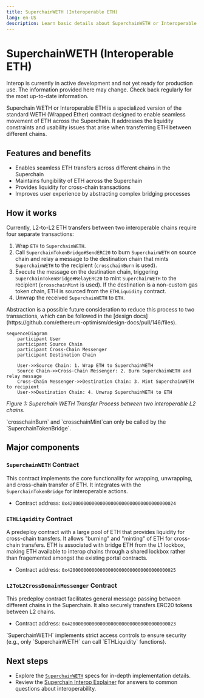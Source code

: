 ```yaml
---
title: SuperchainWETH (Interoperable ETH)
lang: en-US
description: Learn basic details about SuperchainWETH or Interoperable ETH.
---
```



# SuperchainWETH (Interoperable ETH)

<Callout>
  Interop is currently in active development and not yet ready for production use. The information provided here may change. Check back regularly for the most up-to-date information.
</Callout>

Superchain WETH or Interoperable ETH is a specialized version of the standard WETH (Wrapped Ether) contract designed to enable seamless movement of ETH across the Superchain. It addresses the liquidity constraints and usability issues that arise when transferring ETH between different chains.

## Features and benefits

*   Enables seamless ETH transfers across different chains in the Superchain
*   Maintains fungibility of ETH across the Superchain
*   Provides liquidity for cross-chain transactions
*   Improves user experience by abstracting complex bridging processes

## How it works

Currently, L2-to-L2 ETH transfers between two interoperable chains require four separate transactions:

1.  Wrap `ETH` to `SuperchainWETH`.
2.  Call `SuperchainTokenBridge#SendERC20` to burn `SuperchainWETH` on source chain and relay a message to the destination chain that mints `SuperchainWETH` to the recipient (`crosschainBurn` is used).
3.  Execute the message on the destination chain, triggering `SuperchainTokenBridge#RelayERC20` to mint `SuperchainWETH` to the recipient (`crosschainMint` is used). If the destination is a non-custom gas token chain, ETH is sourced from the `ETHLiquidity` contract.
4.  Unwrap the received `SuperchainWETH` to `ETH`.

<Callout type="info">
Abstraction is a possible future consideration to reduce this process to two transactions, which can be followed in the [design docs](https://github.com/ethereum-optimism/design-docs/pull/146/files).
</Callout>

```mermaid
sequenceDiagram
    participant User
    participant Source Chain
    participant Cross-Chain Messenger
    participant Destination Chain

    User->>Source Chain: 1. Wrap ETH to SuperchainWETH
    Source Chain->>Cross-Chain Messenger: 2. Burn SuperchainWETH and relay message
    Cross-Chain Messenger->>Destination Chain: 3. Mint SuperchainWETH to recipient
    User->>Destination Chain: 4. Unwrap SuperchainWETH to ETH
```
_Figure 1: Superchain WETH Transfer Process between two interoperable L2 chains._

<Callout type="warning">
  `crosschainBurn` and `crosschainMint`can only be called by the `SuperchainTokenBridge`.
</Callout>

## Major components

### `SuperchainWETH` Contract

This contract implements the core functionality for wrapping, unwrapping, and cross-chain transfer of ETH. It integrates with the `SuperchainTokenBridge` for interoperable actions.

*   Contract address: `0x4200000000000000000000000000000000000024`

### `ETHLiquidity` Contract

A predeploy contract with a large pool of ETH that provides liquidity for cross-chain transfers. It allows "burning" and "minting" of ETH for cross-chain transfers. ETH is associated with bridge ETH from the L1 lockbox, making ETH available to interop chains through a shared lockbox rather than fragemented amongst the existing portal contracts.

*   Contract address: `0x4200000000000000000000000000000000000025`

### `L2ToL2CrossDomainMessenger` Contract

This predeploy contract facilitates general message passing between different chains in the Superchain. It also securely transfers ERC20 tokens between L2 chains.

*   Contract address: `0x4200000000000000000000000000000000000023`

<Callout type="info">
  `SuperchainWETH` implements strict access controls to ensure security (e.g., only `SuperchainWETH` can call `ETHLiquidity` functions).
</Callout>

## Next steps

*   Explore the [`SuperchainWETH`](https://specs.optimism.io/interop/superchain-weth.html) specs for in-depth implementation details.
*   Review the [Superchain Interop Explainer](explainer) for answers to common questions about interoperability.
